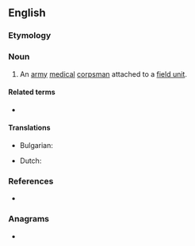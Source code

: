 ==English==

===Etymology===
{{compound|aid|man|lang=en}}

===Noun===
{{en-noun|aidmen}}

# An [[army]] [[medical]] [[corpsman]] attached to a [[field unit]].

====Related terms====
* {{l|en|medic}}

====Translations====
{{trans-top|an army medical corpsman attached to a field unit}}
* Bulgarian: {{t|bg|санитар|tr=sanitar}}
{{trans-mid}}
* Dutch: {{t+|nl|hospik|m}}
{{trans-bottom}}

===References===
* {{R:Websters}}

===Anagrams===
* {{anagrams|en|Aminda|Damian|maidan}}